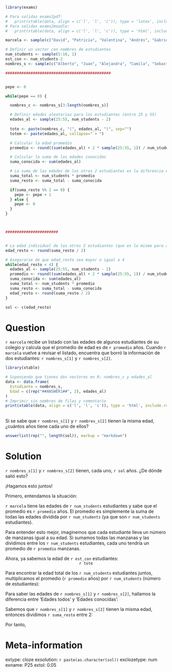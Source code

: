 ```r
library(exams)

# Para salidas exams2pdf: 
#   print(xtable(data, align = c('l', 'l', 'c')), type = 'latex', include.rownames = FALSE)
# Para salidas exams2moodle: 
#   print(xtable(data, align = c('l', 'l', 'c')), type = 'html', include.rownames = FALSE)

marcela <- sample(c("David", "Patricia", "Valentina", "Andrés", "Gabriela", "Leonardo", "Daniela", "Felipe", "Isabella", "Paula Andrea", "Natalia", "Lina María", "Consuelo", "Carlos Eduardo", "Samuel", "Luis Fernando"), 1)

# Definir un vector con nombres de estudiantes
num_students <- sample(5:10, 1)
est_con <- num_students-2
nombres_s <- sample(c("Alberto", "Juan", "Alejandra", "Camila", "Sebastián", "Lucía", "Miguel", "Sofía", "Diego", "Carla", "María Antonia", "Violeta", "Martha Lucía", "Manuel Evelio", "Álvaro", "José Álvaro"), num_students)

##############################################


pepe <- 0

while(pepe == 0) {

  nombres_c <- nombres_s[3:length(nombres_s)]

  # Definir edades aleatorias para los estudiantes (entre 25 y 55)
  edades_al <- sample(25:55, num_students - 2)
  
  tote <- paste(nombres_c, "(", edades_al, ")", sep="")
  totem <- paste(edades_al, collapse=" + ")

  # Calcular la edad promedio
  promedio <- round((sum(edades_al) + 2 * sample(25:55, 1)) / num_students)

  # Calcular la suma de las edades conocidas
  suma_conocida <- sum(edades_al)

  # La suma de las edades de los otros 2 estudiantes es la diferencia entre la suma total y la suma conocida
  suma_total <- num_students * promedio
  suma_resto <- suma_total - suma_conocida

  if(suma_resto %% 2 == 0) {
    pepe <- pepe + 1
  } else {
    pepe <- 0
  }
}



#######################


# La edad individual de los otros 2 estudiantes (que es la misma para ambos)
edad_resto <- round(suma_resto / 2)

# Asegurarse de que edad_resto sea mayor o igual a 4
while(edad_resto < 4) {
  edades_al <- sample(25:55, num_students - 2)
  promedio <- round((sum(edades_al) + 2 * sample(25:55, 1)) / num_students)
  suma_conocida <- sum(edades_al)
  suma_total <- num_students * promedio
  suma_resto <- suma_total - suma_conocida
  edad_resto <- round(suma_resto / 2)
}

sol <- c(edad_resto)
```

Question
========
`r marcela` recibe un listado con las edades de algunos estudiantes de su colegio y calcula que el promedio de edad es de `r promedio` años. Cuando `r marcela` vuelve a revisar el listado, encuentra que borró la información de dos estudiantes: `r nombres_s[1]` y `r nombres_s[2]`.


```r
library(xtable)

# Suponiendo que tienes dos vectores en R: nombres_s y edades_al
data <- data.frame(
  Estudiante = nombres_s,
  Edad = c(rep("##ANSWER1##", 2), edades_al)
)
# Imprimir sin nombres de filas y comentario
print(xtable(data, align = c('l', 'l', 'c')), type = 'html', include.rownames = FALSE, comment = FALSE)
```
\
Si se sabe que `r nombres_s[1]` y `r nombres_s[2]` tienen la misma edad, ¿cuántos años tiene cada uno de ellos?

```r
answerlist(rep("", length(sol)), markup = "markdown")
```

Solution
========
`r nombres_s[1]` y `r nombres_s[2]` tienen, cada uno, `r sol` años. ¿De dónde salió esto?

¡Hagamos esto juntos!

Primero, entendamos la situación:

`r marcela` tiene las edades de `r num_students` estudiantes y sabe que el promedio es `r promedio` años. El promedio es simplemente la suma de todas las edades dividida por `r num_students` (ya que son `r num_students` estudiantes).

Para entender esto mejor, imaginemos que cada estudiante lleva un número de manzanas igual a su edad. Si sumamos todas las manzanas y las dividimos entre los `r num_students` estudiantes, cada uno tendría un promedio de `r promedio` manzanas.

Ahora, ya sabemos la edad de `r est_con` estudiantes: 
\
<center>`r tote`</center>

```{=latex}
\begin{equation*}
\begin{aligned}
\text{Edades conocidas} &= \qquad {`r totem`} \\
\text{Edades conocidas} &= \qquad {`r suma_conocida`}
\end{aligned}
\end{equation*}
```

Para encontrar la edad total de los `r num_students` estudiantes juntos, multiplicamos el promedio (`r promedio` años) por `r num_students` (número de estudiantes):

```{=latex}
\begin{equation*}
\begin{aligned}
\text{Edades todos} &= \qquad {`r promedio`} \times {`r num_students`} \\
\text{Edades todos} &= \qquad {`r suma_total`}
\end{aligned}
\end{equation*}
```

Para saber las edades de `r nombres_s[1]` y `r nombres_s[2]`, hallamos la diferencia entre 'Edades todos' y
'Edades conocidas':

```{=latex}
\begin{equation*}
\begin{aligned}
\text{Edades desconocidas} &= \qquad {`r suma_total`} - {`r suma_conocida`} \\
\text{Edades desconocidas} &= \qquad {`r suma_resto`}
\end{aligned}
\end{equation*}
```

Sabemos que  `r nombres_s[1]` y `r nombres_s[2]` tienen la misma edad, entonces dividimos `r suma_resto` entre
2:

```{=latex}
\begin{equation*}
\begin{aligned}
\text{Edad desconocida} &= \qquad {\frac{`r suma_resto`}{2}} \\
\text{Edad desconocida} &= \qquad {`r edad_resto`}
\end{aligned}
\end{equation*}
```

Por tanto, 


```{=latex}
\begin{equation*}
\begin{aligned}
\text{Edad de `r nombres_s[1]`} &= \qquad {`r edad_resto`} \\
\text{Edad de `r nombres_s[2]`} &= \qquad {`r edad_resto`}
\end{aligned}
\end{equation*}
```


Meta-information
================
extype: cloze
exsolution: `r paste(as.character(sol))`
exclozetype: num
exname: P25
extol: 0.05